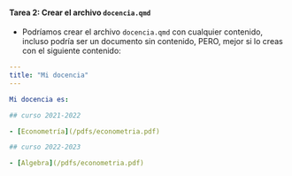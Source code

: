 ::: {.callout-important icon="false"}
#### Tarea 2: Crear el archivo `docencia.qmd`

- Podríamos crear el archivo `docencia.qmd` con cualquier contenido, incluso podría ser un documento sin contenido, PERO, mejor si lo creas con el siguiente contenido:

```yaml
---
title: "Mi docencia"
---

Mi docencia es:

## curso 2021-2022

- [Econometría](/pdfs/econometria.pdf)

## curso 2022-2023

- [Algebra](/pdfs/econometria.pdf)
```

:::
